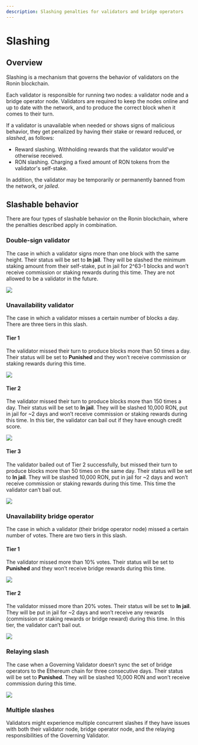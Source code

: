```yaml
---
description: Slashing penalties for validators and bridge operators
---
```



# Slashing

## Overview
Slashing is a mechanism that governs the behavior of validators on the Ronin blockchain.

Each validator is responsible for running two nodes: a validator node and a bridge operator node. Validators are required to keep the nodes online and up to date with the network, and to produce the correct block when it comes to their turn.

If a validator is unavailable when needed or shows signs of malicious behavior, they get penalized by having their stake or reward reduced, or _slashed_, as follows:
* Reward slashing. Withholding rewards that the validator would've otherwise received.
* RON slashing. Charging a fixed amount of RON tokens from the validator's self-stake.

In addition, the validator may be temporarily or permanently banned from the network, or _jailed_.

## Slashable behavior

There are four types of slashable behavior on the Ronin blockchain, where the penalties described apply in combination. 

### Double-sign validator

The case in which a validator signs more than one block with the same height. Their status will be set to **In jail**. They will be slashed the minimum staking amount from their self-stake, put in jail for 2^63-1 blocks and won’t receive commission or staking rewards during this time. They are not allowed to be a validator in the future.

<img src={doubleSign} width={1224} />

### Unavailability validator

The case in which a validator misses a certain number of blocks a day. There are three tiers in this slash.

#### Tier 1

The validator missed their turn to produce blocks more than 50 times a day. Their status will be set to **Punished** and they won’t receive commission or staking rewards during this time.

<img src={valSlashTierOne} width={1224} />

#### Tier 2

The validator missed their turn to produce blocks more than 150 times a day. Their status will be set to **In jail**. They will be slashed 10,000 RON, put in jail for ~2 days and won’t receive commission or staking rewards during this time. In this tier, the validator can bail out if they have enough credit score.

<img src={valSlashTierTwo} width={1224} />

#### Tier 3

The validator bailed out of Tier 2 successfully, but missed their turn to produce blocks more than 50 times on the same day. Their status will be set to **In jail**. They will be slashed 10,000 RON, put in jail for ~2 days and won’t receive commission or staking rewards during this time. This time the validator can’t bail out.

<img src={valSlashTierThree} width={1224} />

### Unavailability bridge operator

The case in which a validator (their bridge operator node) missed a certain number of votes. There are two tiers in this slash.

#### Tier 1

The validator missed more than 10% votes. Their status will be set to **Punished** and they won’t receive bridge rewards during this time.

<img src={bridSlashTierOne} width={1224} />

#### Tier 2

The validator missed more than 20% votes. Their status will be set to **In jail**. They will be put in jail for ~2 days and won’t receive any rewards (commission or staking rewards or bridge reward) during this time. In this tier, the validator can’t bail out.

<img src={bridSlashTierTwo} width={1224} />

### Relaying slash

The case when a Governing Validator doesn’t sync the set of bridge operators to the Ethereum chain for three consecutive days. Their status will be set to **Punished**. They will be slashed 10,000 RON and won’t receive commission during this time.

<img src={relayingSlash} width={1224} />

<p> </p>

### Multiple slashes

Validators might experience multiple concurrent slashes if they have issues with both their validator node, bridge operator node, and the relaying responsibilities of the Governing Validator.